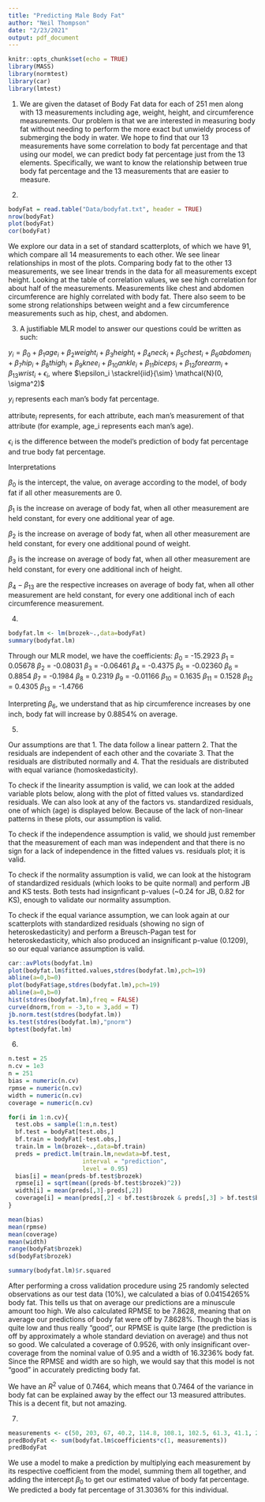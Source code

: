 ---
title: "Predicting Male Body Fat"
author: "Neil Thompson"
date: "2/23/2021"
output: pdf_document
---

```{r setup, include=FALSE}
knitr::opts_chunk$set(echo = TRUE)
library(MASS)
library(normtest)
library(car)
library(lmtest)
```
1. We are given the dataset of Body Fat data for each of 251 men along with 13 measurements including age, weight, height, and circumference measurements. Our problem is that we are interested in measuring body fat without needing to perform the more exact but unwieldy process of submerging the body in water. We hope to find that our 13 measurements have some correlation to body fat percentage and that using our model, we can predict body fat percentage just from the 13 elements. Specifically, we want to know the relationship between true body fat percentage and the 13 measurements that are easier to measure.

2.
```{r data}
bodyFat = read.table("Data/bodyfat.txt", header = TRUE)
nrow(bodyFat)
plot(bodyFat)
cor(bodyFat)
```
We explore our data in a set of standard scatterplots, of which we have 91, which compare all 14 measurements to each other. We see linear relationships in most of the plots. Comparing body fat to the other 13 measurements, we see linear trends in the data for all measurements except height. Looking at the table of correlation values, we see high correlation for about half of the measurements. Measurements like chest and abdomen circumference are highly correlated with body fat. There also seem to be some strong relationships between weight and a few circumference measurements such as hip, chest, and abdomen.

3. 
A justifiable MLR model to answer our questions could be written as such:

$y_i = \beta_0 + \beta_1age_i + \beta_2weight_i + \beta_3height_i + \beta_4neck_i + \beta_5chest_i + \beta_6abdomen_i + \beta_7hip_i + \beta_8thigh_i + \beta_9knee_i + \beta_{10}ankle_i + \beta_{11}biceps_i + \beta_{12}forearm_i + \beta_{13}wrist_i + \epsilon_i$, where $\epsilon_i \stackrel{iid}{\sim} \mathcal{N}(0, \sigma^2)$ 

$y_i$ represents each man's body fat percentage.

attribute$_i$ represents, for each attribute, each man's measurement of that attribute (for example, age_i represents each man's age).

$\epsilon_i$ is the difference between the model's prediction of body fat percentage and true body fat percentage.

Interpretations

$\beta_0$ is the intercept, the value, on average according to the model, of body fat if all other measurements are 0.

$\beta_1$ is the increase on average of body fat, when all other measurement are held constant, for every one additional year of age.

$\beta_2$ is the increase on average of body fat, when all other measurement are held constant, for every one additional pound of weight. 

$\beta_3$ is the increase on average of body fat, when all other measurement are held constant, for every one additional inch of height. 

$\beta_4 -\beta_{13}$ are the respective increases on average of body fat, when all other measurement are held constant, for every one additional inch of each circumference measurement.

4.
```{r}
bodyfat.lm <- lm(brozek~.,data=bodyFat)
summary(bodyfat.lm)
```
Through our MLR model, we have the coefficients:
$\beta_0$ = -15.2923
$\beta_1$ = 0.05678
$\beta_2$ = -0.08031
$\beta_3$ = -0.06461
$\beta_4$ = -0.4375
$\beta_5$ = -0.02360
$\beta_6$ = 0.8854
$\beta_7$ = -0.1984
$\beta_8$ = 0.2319
$\beta_9$ = -0.01166
$\beta_10$ = 0.1635
$\beta_11$ = 0.1528
$\beta_12$ = 0.4305
$\beta_13$ = -1.4766

Interpreting $\beta_6$, we understand that as hip circumference increases by one inch, body fat will increase by 0.8854% on average.

5.

Our assumptions are that 1. The data follow a linear pattern 2. That the residuals are independent of each other and the covariate 3. That the residuals are distributed normally and 4. That the residuals are distributed with equal variance (homoskedasticity).

To check if the linearity assumption is valid, we can look at the added variable plots below, along with the plot of fitted values vs. standardized residuals. We can also look at any of the factors vs. standardized residuals, one of which (age) is displayed below. Because of the lack of non-linear patterns in these plots, our assumption is valid.

To check if the independence assumption is valid, we should just remember that the measurement of each man was independent and that there is no sign for a lack of independence in the fitted values vs. residuals plot; it is valid.

To check if the normality assumption is valid, we can look at the histogram of standardized residuals (which looks to be quite normal) and perform JB and KS tests. Both tests had insignficant p-values (~0.24 for JB, 0.82 for KS), enough to validate our normality assumption.

To check if the equal variance assumption, we can look again at our scatterplots with standardized residuals (showing no sign of heteroskedasticity) and perform a Breusch-Pagan test for heteroskedasticity, which also produced an insignificant p-value (0.1209), so our equal variance assumption is valid.

```{r}
car::avPlots(bodyfat.lm)
plot(bodyfat.lm$fitted.values,stdres(bodyfat.lm),pch=19)
abline(a=0,b=0)
plot(bodyFat$age,stdres(bodyfat.lm),pch=19)
abline(a=0,b=0)
hist(stdres(bodyfat.lm),freq = FALSE)
curve(dnorm,from = -3,to = 3,add = T)
jb.norm.test(stdres(bodyfat.lm))
ks.test(stdres(bodyfat.lm),"pnorm")
bptest(bodyfat.lm)
```

6.

```{r}
n.test = 25
n.cv = 1e3
n = 251
bias = numeric(n.cv)
rpmse = numeric(n.cv)
width = numeric(n.cv)
coverage = numeric(n.cv)

for(i in 1:n.cv){
  test.obs = sample(1:n,n.test)
  bf.test = bodyFat[test.obs,]
  bf.train = bodyFat[-test.obs,]
  train.lm = lm(brozek~.,data=bf.train)
  preds = predict.lm(train.lm,newdata=bf.test,
                     interval = "prediction",
                     level = 0.95)
  bias[i] = mean(preds-bf.test$brozek)
  rpmse[i] = sqrt(mean((preds-bf.test$brozek)^2))
  width[i] = mean(preds[,3]-preds[,2])
  coverage[i] = mean(preds[,2] < bf.test$brozek & preds[,3] > bf.test$brozek)
}

mean(bias)
mean(rpmse)
mean(coverage)
mean(width)
range(bodyFat$brozek)
sd(bodyFat$brozek)

summary(bodyfat.lm)$r.squared
```
After performing a cross validation procedure using 25 randomly selected observations as our test data (10%), we calculated a bias of 0.04154265% body fat. This tells us that on average our predictions are a minuscule amount too high. We also calculated RPMSE to be 7.8628, meaning that on average our predictions of body fat were off by 7.8628%. Though the bias is quite low and thus really "good", our RPMSE is quite large (the prediction is off by approximately a whole standard deviation on average) and thus not so good. We calculated a coverage of 0.9526, with only insignificant over-coverage from the nominal value of 0.95 and a width of 16.3236% body fat. Since the RPMSE and width are so high, we would say that this model is not "good" in accurately predicting body fat.

We have an $R^2$ value of 0.7464, which means that 0.7464 of the variance in body fat can be explained away by the effect our 13 measured attributes. This is a decent fit, but not amazing.


7.

```{r}
measurements <- c(50, 203, 67, 40.2, 114.8, 108.1, 102.5, 61.3, 41.1, 24.7, 34.1, 31, 18.3)
predBodyFat <- sum(bodyfat.lm$coefficients*c(1, measurements))
predBodyFat
```

We use a model to make a prediction by multiplying each measurement by its respective coefficient from the model, summing them all together, and adding the intercept $\beta_0$ to get our estimated value of body fat percentage. We predicted a body fat percentage of 31.3036% for this individual.
